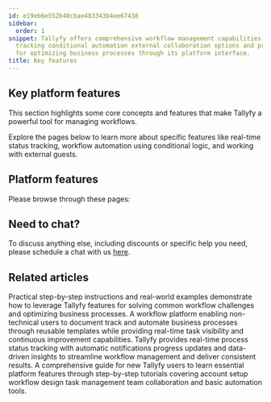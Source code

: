 ```yaml
---
id: e19eb6e552b48cbae483343b4ee67438
sidebar:
  order: 1
snippet: Tallyfy offers comprehensive workflow management capabilities with real-time
  tracking conditional automation external collaboration options and practical tutorials
  for optimizing business processes through its platform interface.
title: Key features
---
```


## Key platform features

This section highlights some core concepts and features that make Tallyfy a powerful tool for managing workflows.

Explore the pages below to learn more about specific features like real-time status tracking, workflow automation using conditional logic, and working with external guests.

## Platform features

Please browse through these pages:



<PageTree />


## Need to chat?

To discuss anything else, including discounts or specific help you need, please schedule a chat with us [here](https://tallyfy.com/booking/).


## Related articles
<CardGrid>
<LinkTitleCard header="<b>Tutorials > How-to guides</b>" href="/products/pro/tutorials/how-to/" > Practical step-by-step instructions and real-world examples demonstrate how to leverage Tallyfy features for solving common workflow challenges and optimizing business processes. </LinkTitleCard>
<LinkTitleCard header="<b>Introduction</b>" href="/products/pro/" > A workflow platform enabling non-technical users to document track and automate business processes through reusable templates while providing real-time task visibility and continuous improvement capabilities. </LinkTitleCard>
<LinkTitleCard header="<b>Features > Real time status</b>" href="/products/pro/tutorials/features/real-time-status/" > Tallyfy provides real-time process status tracking with automatic notifications progress updates and data-driven insights to streamline workflow management and deliver consistent results. </LinkTitleCard>
<LinkTitleCard header="<b>Pro > Getting started</b>" href="/products/pro/tutorials/" > A comprehensive guide for new Tallyfy users to learn essential platform features through step-by-step tutorials covering account setup workflow design task management team collaboration and basic automation tools. </LinkTitleCard>
</CardGrid>